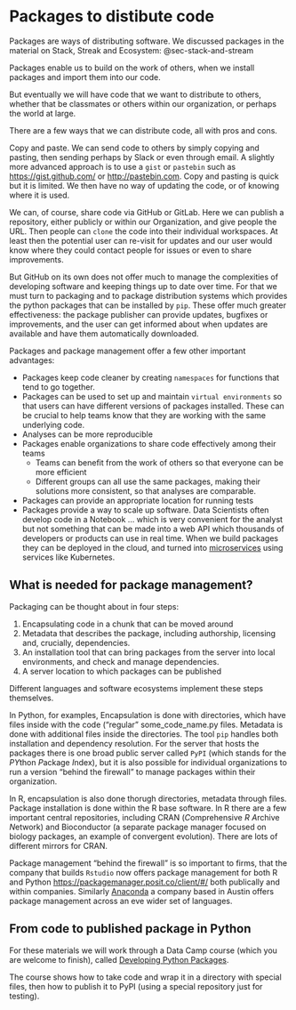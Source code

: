 # Packages to distibute code {#sec-packaging}

Packages are ways of distributing software. We discussed packages in the material on Stack, Streak and Ecosystem: @sec-stack-and-stream

Packages enable us to build on the work of others, when we install packages and import them into our code.

But eventually we will have code that we want to distribute to others, whether that be classmates or others within our organization, or perhaps the world at large.

There are a few ways that we can distribute code, all with pros and cons.

Copy and paste. We can send code to others by simply copying and pasting, then sending perhaps by Slack or even through email.  A slightly more advanced approach is to use a `gist` or `pastebin` such as <https://gist.github.com/> or <http://pastebin.com>. Copy and pasting is quick but it is limited.  We then have no way of updating the code, or of knowing where it is used.

We can, of course, share code via GitHub or GitLab.  Here we can publish a repository, either publicly or within our Organization, and give people the URL.  Then people can `clone` the code into their individual workspaces.  At least then the potential user can re-visit for updates and our user would know where they could contact people for issues or even to share improvements.

But GitHub on its own does not offer much to manage the complexities of developing software and keeping things up to date over time.  For that we must turn to packaging and to package distribution systems which provides the python packages that can be installed by `pip`.  These offer much greater effectiveness: the package publisher can provide updates, bugfixes or improvements, and the user can get informed about when updates are available and have them automatically downloaded.

Packages and package management offer a few other important advantages:

- Packages keep code cleaner by creating `namespaces` for functions that tend to go together.
- Packages can be used to set up and maintain `virtual environments` so that users can have different versions of packages installed.  These can be crucial to help teams know that they are working with the same underlying code.
- Analyses can be more reproducible
- Packages enable organizations to share code effectively among their teams
    - Teams can benefit from the work of others so that everyone can be more efficient
    - Different groups can all use the same packages, making their solutions more consistent, so that analyses are comparable.
- Packages can provide an appropriate location for running tests
- Packages provide a way to scale up software. Data Scientists often develop code in a Notebook ... which is very convenient for the analyst but not something that can be made into a web API which thousands of developers or products can use in real time.  When we build packages they can be deployed in the cloud, and turned into [microservices](https://en.wikipedia.org/wiki/Microservices) using services like Kubernetes.
    
## What is needed for package management?

Packaging can be thought about in four steps:

1. Encapsulating code in a chunk that can be moved around
2. Metadata that describes the package, including authorship, licensing and, crucially, dependencies.
3. An installation tool that can bring packages from the server into local environments, and check and manage dependencies.
4. A server location to which packages can be published

Different languages and software ecosystems implement these steps themselves.

In Python, for examples, Encapsulation is done with directories, which have files inside with the code ("regular" some_code_name.py files. Metadata is done with additional files inside the directories. The tool `pip` handles both installation and dependency resolution.  For the server that hosts the packages there is one broad public server called `PyPI` (which stands for the *PY*thon *P*ackage *I*ndex), but it is also possible for individual organizations to run a version "behind the firewall" to manage packages within their organization.

In R, encapsulation is also done thorugh directories, metadata through files.  Package installation is done within the R base software. In R there are a few important central repositories, including CRAN (*C*omprehensive *R* *A*rchive *N*etwork) and Bioconductor (a separate package manager focused on biology packages, an example of convergent evolution).  There are lots of different mirrors for CRAN.  

Package management "behind the firewall" is so important to firms, that the company that builds `Rstudio` now offers package management for both R and Python <https://packagemanager.posit.co/client/#/> both publically and within companies.  Similarly [Anaconda](https://www.anaconda.com/) a company based in Austin offers package management across an eve wider set of languages.

## From code to published package in Python

For these materials we will work through a Data Camp course (which you are welcome to finish), called [Developing Python Packages](https://campus.datacamp.com/courses/developing-python-packages).  

The course shows how to take code and wrap it in a directory with special files, then how to publish it to PyPI (using a special repository just for testing).

